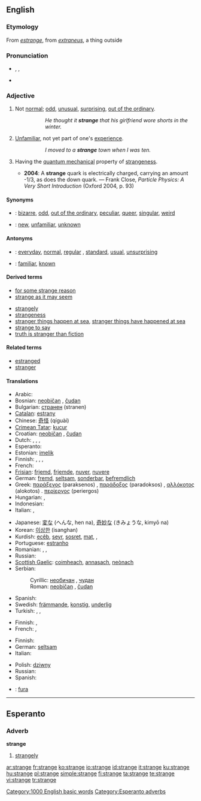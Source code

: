 ==English==
{{rank|reached|appeared|spoke|462|strange|force|character|taking}}

===Etymology===
From {{OF.}} ''[[estrange]]'', from {{L.}} ''[[extraneus]]'', a thing outside

===Pronunciation===
* {{AHD|strānj}}, {{IPA|/streɪndʒ/}}, {{SAMPA|/streIndZ/}}
* {{audio|en-us-strange.ogg|Audio (US)}}

===Adjective===
{{en-adj|strang|er}}

# Not [[normal]]; [[odd]], [[unusual]], [[surprising]], [[out of the ordinary]].
#:: ''He thought it '''strange''' that his girlfriend wore shorts in the winter.''
# [[unfamiliar|Unfamiliar]], not yet part of one's [[experience]].
#:: ''I moved to a '''strange''' town when I was ten.''
# {{physics}} Having the [[quantum mechanical]] property of [[strangeness]].
#* '''2004''': A '''strange''' quark is electrically charged, carrying an amount -1/3, as does the down quark. — Frank Close, ''Particle Physics: A Very Short Introduction'' (Oxford 2004, p. 93)

====Synonyms====
* {{italbrac|not normal}}: [[bizarre]], [[odd]], [[out of the ordinary]], [[peculiar]], [[queer]], [[singular]], [[weird]]
* {{italbrac|not part of one's experience}}: [[new]], [[unfamiliar]], [[unknown]]

====Antonyms====
* {{italbrac|not normal}}: [[everyday]], [[normal]], [[regular]] {{italbrac|especially US}}, [[standard]], [[usual]], [[unsurprising]]
* {{italbrac|not part of one's experience}}: [[familiar]], [[known]]

====Derived terms====
* [[for some strange reason]]
* [[strange as it may seem]]
<!--not a set phrase: *[[strange quark]]-->
* [[strangely]]
* [[strangeness]]
* [[stranger things happen at sea]], [[stranger things have happened at sea]]
* [[strange to say]]
* [[truth is stranger than fiction]]

====Related terms====
* [[estranged]]
* [[stranger]]

====Translations====
{{trans-top|not normal}}
* Arabic: {{ARchar|[[غريب]]}} {{unicode|(ğarí:b)}}
* Bosnian: [[neobičan]] {{m}}, [[čudan]] {{m}}
* Bulgarian: [[странен]] (stranen) {{m}}
* [[Catalan]]: [[estrany]] {{m}}
* Chinese: [[奇怪]] (qíguài)
* [[Crimean Tatar]]: [[kucur]]
* Croatian: [[neobičan]] {{m}}, [[čudan]] {{m}}
* Dutch: {{t+|nl|vreemd}}, {{t+|nl|vreemde}}, {{t+|nl|raar}}, {{t-|nl|rare}}
* Esperanto: {{t-|eo|stranga|xs=Esperanto}}
* Estonian: [[imelik]]
* Finnish: {{t+|fi|outo}}, {{t+|fi|vieras}}, {{t+|fi|kummallinen}}, {{t-|fi|ihmeellinen}}
* French: {{t+|fr|étrange|m|f}}
* [[Frisian]]: [[frjemd]], [[frjemde]], [[nuver]], [[nuvere]]
* German: [[fremd]], [[seltsam]], [[sonderbar]], [[befremdlich]]
* Greek: [[παράξενος]] (paraksenos) {{m}}, [[παράδοξος]] (paradoksos) {{m}}, [[αλλόκοτος]] (alokotos) {{m}}. [[περίεργος]] (periergos) {{m}}
* Hungarian: {{t|hu|különös}}, {{t|hu|furcsa}}
* Indonesian: {{t-|id|aneh|xs=Indonesian}}
* Italian: {{t+|it|strano|m}}, {{t-|it|strana|f}}
{{trans-mid}}
* Japanese: [[変な]] (へんな, hen na), [[奇妙な]] (きみょうな, kimyō na)
* Korean: [[이상한]] (isanghan)
* Kurdish: [[ecêb]], [[seyr]], [[sosret]], [[mat]], {{t|ku|عه‌نتیکه|tr=|sc=KUchar}}, {{t|ku|سه‌یر|tr=|sc=KUchar}}
* Portuguese: [[estranho]] {{m}}
* Romanian: {{t-|ro|ciudat}}, {{t|ro|straniu}}, {{t|ro|neobişnuit}}
* Russian: {{t|ru|странный|m|tr=stránnyj}}
* [[Scottish Gaelic]]: [[coimheach]], [[annasach]], [[neònach]]
* Serbian:
*: Cyrillic: [[необичан]] {{m}}, [[чудан]] {{m}}
*: Roman: [[neobičan]] {{m}}, [[čudan]] {{m}}
* Spanish: {{t-|es|extraño|m}}
* Swedish: [[främmande]], [[konstig]], [[underlig]]
* Turkish: {{t|tr|garip}}, {{t|tr|tuhaf}}, {{t|tr|yabancı}}
{{trans-bottom}}

{{trans-top|not yet part of one’s experience}}
* Finnish: {{t+|fi|outo}}, {{t+|fi|tuntematon}}
* French: {{t+|fr|inconnu|m}}, {{t|fr|inconnue|f}}
{{trans-mid}}
{{trans-bottom}}

{{trans-top|in quantum mechanics}}
* Finnish: {{t+|fi|outo}}
* German: [[seltsam]]
* Italian: {{t+|it|strano}}
{{trans-mid}}
* Polish: [[dziwny]]
* Russian: {{t|ru|странный|tr=stránnyj}}
* Spanish: {{t-|es|extraño}}
{{trans-bottom}}

{{checktrans-top}}
* {{ttbc|Hungarian}}: [[fura]]
{{trans-bottom}}

[[Category:1000 English basic words]]

----

==Esperanto==

===Adverb===
'''strange'''

# [[strangely]]

[[Category:Esperanto adverbs]]

[[ar:strange]]
[[fr:strange]]
[[ko:strange]]
[[io:strange]]
[[id:strange]]
[[it:strange]]
[[ku:strange]]
[[hu:strange]]
[[pl:strange]]
[[simple:strange]]
[[fi:strange]]
[[ta:strange]]
[[te:strange]]
[[vi:strange]]
[[tr:strange]]